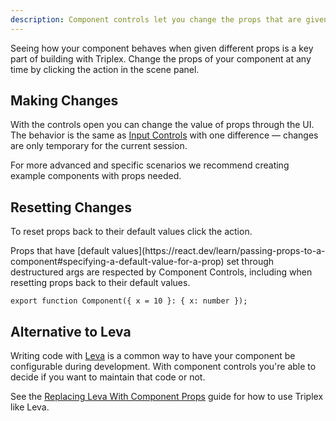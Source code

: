 ```yaml
---
description: Component controls let you change the props that are given to your component.
---
```



Seeing how your component behaves when given different props is a key part of building with Triplex. Change the props of your component at any time by clicking the <ActionLink icon={Pencil2Icon} name="Component Controls" /> action in the scene panel.

## Making Changes

With the controls open you can change the value of props through the UI. The behavior is the same as [Input Controls](/docs/building-your-scene/scene/input-controls) with one difference — changes are only temporary for the current session.

For more advanced and specific scenarios we recommend creating example components with props needed.

## Resetting Changes

To reset props back to their default values click the <ActionLink icon={EraserIcon} name="Reset Props" /> action.

<KnowledgeCallout>
  Props that have [default values](https://react.dev/learn/passing-props-to-a-component#specifying-a-default-value-for-a-prop) set through destructured args are respected by Component Controls, including when resetting props back to their default values.

```tsx /x = 10/
export function Component({ x = 10 }: { x: number });
```

</KnowledgeCallout>

## Alternative to Leva

Writing code with [Leva](https://github.com/pmndrs/leva) is a common way to have your component be configurable during development. With component controls you're able to decide if you want to maintain that code or not.

See the [Replacing Leva With Component Props](/resources/use-leva-with-triplex) guide for how to use Triplex like Leva.
